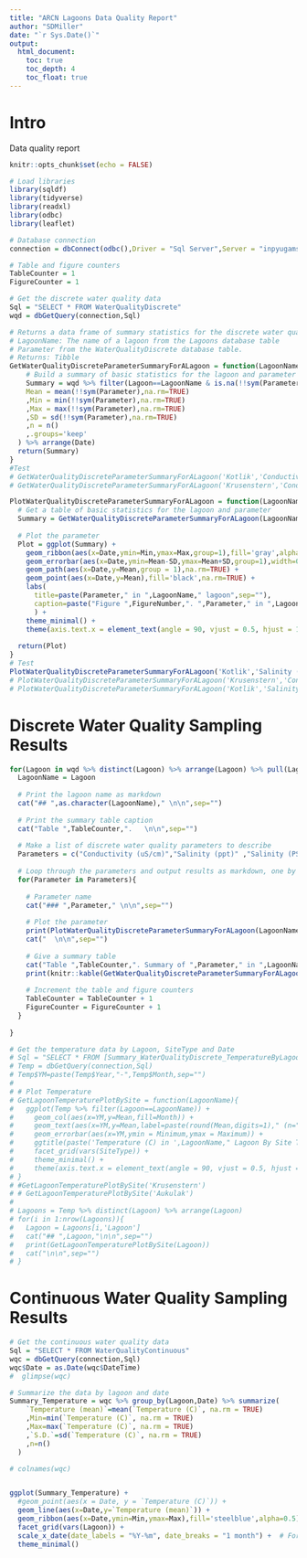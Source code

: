```yaml
---
title: "ARCN Lagoons Data Quality Report"
author: "SDMiller"
date: "`r Sys.Date()`"
output:
  html_document:
    toc: true
    toc_depth: 4
    toc_float: true
---
```


# Intro

Data quality report

```r
knitr::opts_chunk$set(echo = FALSE)

# Load libraries
library(sqldf)
library(tidyverse)
library(readxl)
library(odbc)
library(leaflet)

# Database connection
connection = dbConnect(odbc(),Driver = "Sql Server",Server = "inpyugamsvm01\\nuna_dev", Database = "ARCN_Lagoons")

# Table and figure counters
TableCounter = 1
FigureCounter = 1

```

```r
# Get the discrete water quality data
Sql = "SELECT * FROM WaterQualityDiscrete"
wqd = dbGetQuery(connection,Sql)
```

```r

# Returns a data frame of summary statistics for the discrete water quality parameter Parameter for Lagoon
# LagoonName: The name of a lagoon from the Lagoons database table
# Parameter from the WaterQualityDiscrete database table.
# Returns: Tibble
GetWaterQualityDiscreteParameterSummaryForALagoon = function(LagoonName,Parameter){
    # Build a summary of basic statistics for the lagoon and parameter
    Summary = wqd %>% filter(Lagoon==LagoonName & is.na(!!sym(Parameter))==FALSE) %>% group_by(Lagoon,Date) %>% summarize(
    Mean = mean(!!sym(Parameter),na.rm=TRUE)
    ,Min = min(!!sym(Parameter),na.rm=TRUE)
    ,Max = max(!!sym(Parameter),na.rm=TRUE)
    ,SD = sd(!!sym(Parameter),na.rm=TRUE)
    ,n = n()
    ,.groups='keep'
  ) %>% arrange(Date)
  return(Summary)
}
#Test
# GetWaterQualityDiscreteParameterSummaryForALagoon('Kotlik','Conductivity (uS/cm)')
# GetWaterQualityDiscreteParameterSummaryForALagoon('Krusenstern','Conductivity (uS/cm)')

PlotWaterQualityDiscreteParameterSummaryForALagoon = function(LagoonName,Parameter,FigureNumber){
  # Get a table of basic statistics for the lagoon and parameter
  Summary = GetWaterQualityDiscreteParameterSummaryForALagoon(LagoonName,Parameter) 
  
  # Plot the parameter
  Plot = ggplot(Summary) +
    geom_ribbon(aes(x=Date,ymin=Min,ymax=Max,group=1),fill='gray',alpha=0.5) +
    geom_errorbar(aes(x=Date,ymin=Mean-SD,ymax=Mean+SD,group=1),width=0.3) +
    geom_path(aes(x=Date,y=Mean,group = 1),na.rm=TRUE) +
    geom_point(aes(x=Date,y=Mean),fill='black',na.rm=TRUE) +
    labs(
      title=paste(Parameter," in ",LagoonName," lagoon",sep=""),
      caption=paste("Figure ",FigureNumber,". ",Parameter," in ",LagoonName," lagoon. Error bars indicate standard deviation. Gray band shows minimum and maximum daily values.",sep="")
      ) +
    theme_minimal() +
    theme(axis.text.x = element_text(angle = 90, vjust = 0.5, hjust = 1))
  
  return(Plot)
}
# Test
PlotWaterQualityDiscreteParameterSummaryForALagoon('Kotlik','Salinity (ppt)',3)
# PlotWaterQualityDiscreteParameterSummaryForALagoon('Krusenstern','Conductivity (uS/cm)')
# PlotWaterQualityDiscreteParameterSummaryForALagoon('Kotlik','Salinity (ppt)')

```


# Discrete Water Quality Sampling Results

```r
for(Lagoon in wqd %>% distinct(Lagoon) %>% arrange(Lagoon) %>% pull(Lagoon)){
  LagoonName = Lagoon
  
  # Print the lagoon name as markdown
  cat("## ",as.character(LagoonName)," \n\n",sep="")
  
  # Print the summary table caption 
  cat("Table ",TableCounter,".   \n\n",sep="")
  
  # Make a list of discrete water quality parameters to describe
  Parameters = c("Conductivity (uS/cm)","Salinity (ppt)" ,"Salinity (PSU)","Dissolved Oxygen (% sat)","Dissolved Oxygen (mg/l)","pH","Turbidity (FNU)","Turbidity (NTU)","Turbidity (mg/L)","Chlorophyll (ug/L)")
  
  # Loop through the parameters and output results as markdown, one by one
  for(Parameter in Parameters){
    
    # Parameter name
    cat("### ",Parameter," \n\n",sep="")
    
    # Plot the parameter
    print(PlotWaterQualityDiscreteParameterSummaryForALagoon(LagoonName,Parameter,FigureCounter))
    cat("  \n\n",sep="")
    
    # Give a summary table
    cat("Table ",TableCounter,". Summary of ",Parameter," in ",LagoonName," lagoon. \n\n",sep="")
    print(knitr::kable(GetWaterQualityDiscreteParameterSummaryForALagoon(LagoonName,Parameter)))
    
    # Increment the table and figure counters
    TableCounter = TableCounter + 1
    FigureCounter = FigureCounter + 1
  }
  
}

```



```r
# Get the temperature data by Lagoon, SiteType and Date
# Sql = "SELECT * FROM [Summary_WaterQualityDiscrete_TemperatureByLagoonSiteTypeYearMonth]"
# Temp = dbGetQuery(connection,Sql)
# Temp$YM=paste(Temp$Year,"-",Temp$Month,sep="")
# 
# # Plot Temperature
# GetLagoonTemperaturePlotBySite = function(LagoonName){
#   ggplot(Temp %>% filter(Lagoon==LagoonName)) + 
#     geom_col(aes(x=YM,y=Mean,fill=Month)) +
#     geom_text(aes(x=YM,y=Mean,label=paste(round(Mean,digits=1)," (n=",n,")"))) +
#     geom_errorbar(aes(x=YM,ymin = Minimum,ymax = Maximum)) +  
#     ggtitle(paste('Temperature (C) in ',LagoonName," Lagoon By Site Type and Month",sep="")) +
#     facet_grid(vars(SiteType)) +
#     theme_minimal() +
#     theme(axis.text.x = element_text(angle = 90, vjust = 0.5, hjust = 1))
# }
# #GetLagoonTemperaturePlotBySite('Krusenstern')
# # GetLagoonTemperaturePlotBySite('Aukulak')
# 
# Lagoons = Temp %>% distinct(Lagoon) %>% arrange(Lagoon)
# for(i in 1:nrow(Lagoons)){
#   Lagoon = Lagoons[i,'Lagoon']
#   cat("## ",Lagoon,"\n\n",sep="")
#   print(GetLagoonTemperaturePlotBySite(Lagoon))
#   cat("\n\n",sep="")
# }


```

# Continuous Water Quality Sampling Results

```r
# Get the continuous water quality data
Sql = "SELECT * FROM WaterQualityContinuous"
wqc = dbGetQuery(connection,Sql)
wqc$Date = as.Date(wqc$DateTime)
#  glimpse(wqc)

# Summarize the data by lagoon and date
Summary_Temperature = wqc %>% group_by(Lagoon,Date) %>% summarize(
    `Temperature (mean)`=mean(`Temperature (C)`, na.rm = TRUE)
    ,Min=min(`Temperature (C)`, na.rm = TRUE)
    ,Max=max(`Temperature (C)`, na.rm = TRUE)
    ,`S.D.`=sd(`Temperature (C)`, na.rm = TRUE)
    ,n=n()
  )
```

```r
# colnames(wqc)


ggplot(Summary_Temperature) +
  #geom_point(aes(x = Date, y = `Temperature (C)`)) +
  geom_line(aes(x=Date,y=`Temperature (mean)`)) +
  geom_ribbon(aes(x=Date,ymin=Min,ymax=Max),fill='steelblue',alpha=0.5) +
  facet_grid(vars(Lagoon)) +
  scale_x_date(date_labels = "%Y-%m", date_breaks = "1 month") +  # Format for Year-Month
  theme_minimal()


```








































